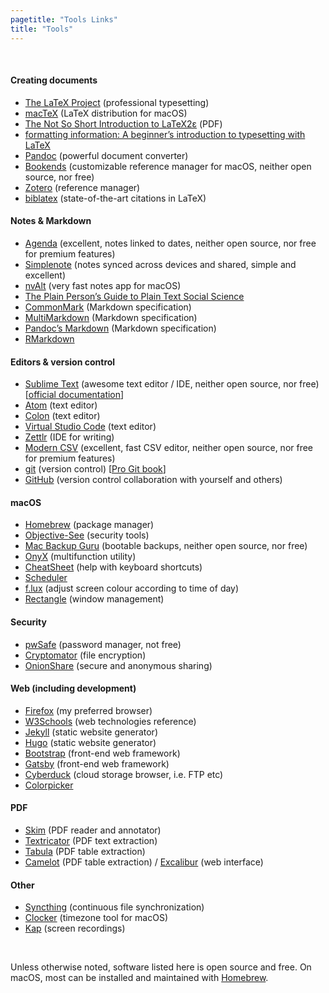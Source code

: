 ```yaml
---
pagetitle: "Tools Links"
title: "Tools"
---
```


\  

#### Creating documents

* [The LaTeX Project](http://www.latex-project.org) (professional typesetting)
* [macTeX](http://www.tug.org/mactex/) (LaTeX distribution for macOS)
* [The Not So Short Introduction to LaTeX2ε](http://tug.ctan.org/info/lshort/english/lshort.pdf) (PDF)
* [formatting information: A beginner’s introduction to typesetting with LaTeX](http://www.ctan.org/tex-archive/info/beginlatex)
* [Pandoc](http://pandoc.org/index.html) (powerful document converter)
* [Bookends](http://www.sonnysoftware.com/bookends/bookends.html) (customizable reference manager for macOS, neither open source, nor free) 
* [Zotero](http://www.zotero.org) (reference manager) 
* [biblatex](http://www.ctan.org/pkg/biblatex) (state-of-the-art citations in LaTeX) 

#### Notes & Markdown

* [Agenda](http://www.agenda.com) (excellent, notes linked to dates, neither open source, nor free for premium features)
* [Simplenote](http://simplenote.com/) (notes synced across devices and shared, simple and excellent)
* [nvAlt](http://brettterpstra.com/projects/nvalt/) (very fast notes app for macOS)
* [The Plain Person’s Guide to Plain Text Social Science](http://plain-text.co/) 
* [CommonMark](http://commonmark.org/) (Markdown specification) 
* [MultiMarkdown](http://fletcherpenney.net/multimarkdown/) (Markdown specification)
* [Pandoc's Markdown](http://pandoc.org/MANUAL.html#pandocs-markdown) (Markdown specification)
* [RMarkdown](https://rmarkdown.rstudio.com/)

#### Editors & version control

* [Sublime Text](http://www.sublimetext.com) (awesome text editor / IDE, neither open source, nor free) [[official documentation](http://www.sublimetext.com/docs/3/)]
* [Atom](http://atom.io) (text editor)
* [Colon](http://chhekur.github.io/colon-ide/) (text editor)
* [Virtual Studio Code](http://code.visualstudio.com/) (text editor)
* [Zettlr](http://www.zettlr.com/) (IDE for writing)
* [Modern CSV](https://www.moderncsv.com/) (excellent, fast CSV editor, neither open source, nor free for premium features)
* [git](https://git-scm.com/) (version control) [[Pro Git book](https://git-scm.com/book/en/v2)] 
* [GitHub](https://github.com/) (version control collaboration with yourself and others)

#### macOS

* [Homebrew](http://brew.sh/) (package manager)
* [Objective-See](https://objective-see.com/) (security tools)
* [Mac Backup Guru](https://macdaddy.io/mac-backup-software/) (bootable backups, neither open source, nor free)
* [OnyX](https://www.titanium-software.fr/en/onyx.html) (multifunction utility)
* [CheatSheet](https://www.mediaatelier.com/CheatSheet/) (help with keyboard shortcuts)
* [Scheduler](https://www.macscheduler.net/index.html)
* [f.lux](https://justgetflux.com/) (adjust screen colour according to time of day)
* [Rectangle](https://rectangleapp.com/) (window management)

#### Security

* [pwSafe](http://pwsafe.info/) (password manager, not free)
* [Cryptomator](https://cryptomator.org/) (file encryption)
* [OnionShare](https://onionshare.org/) (secure and anonymous sharing)

#### Web (including development)

* [Firefox](https://www.mozilla.org/en-CA/firefox/new/) (my preferred browser)
* [W3Schools](https://www.w3schools.com/) (web technologies reference)
* [Jekyll](https://jekyllrb.com/) (static website generator)
* [Hugo](https://gohugo.io/) (static website generator)
* [Bootstrap](https://getbootstrap.com/) (front-end web framework)
* [Gatsby](https://www.gatsbyjs.com/) (front-end web framework)
* [Cyberduck](https://cyberduck.io/) (cloud storage browser, i.e. FTP etc)
* [Colorpicker](https://colorpicker.fr/)

#### PDF 

* [Skim](https://skim-app.sourceforge.io/) (PDF reader and annotator)
* [Textricator](https://textricator.mfj.io/) (PDF text extraction)
* [Tabula](https://tabula.technology/) (PDF table extraction)
* [Camelot](https://camelot-py.readthedocs.io/en/master/) (PDF table extraction) / [Excalibur](https://excalibur-py.readthedocs.io/en/master/) (web interface)

#### Other 

* [Syncthing](https://syncthing.net/) (continuous file synchronization)
* [Clocker](https://abhishekbanthia.com/clocker/) (timezone tool for macOS)
* [Kap](https://getkap.co/) (screen recordings)

\  

Unless otherwise noted, software listed here is open source and free. On macOS, most can be installed and maintained with [Homebrew](http://brew.sh/).
